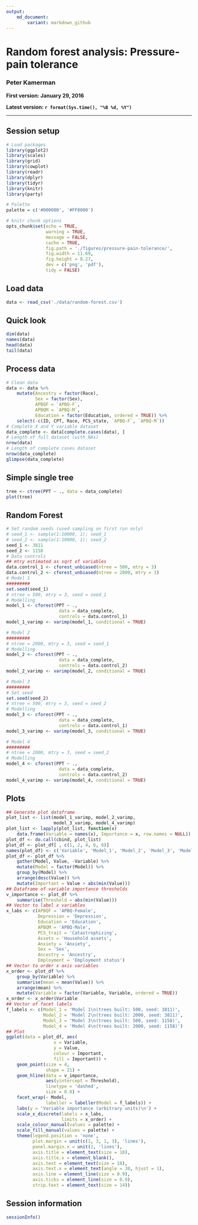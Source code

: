 ```yaml
---
output: 
    md_document:
        variant: markdown_github
---
```


# Random forest analysis: Pressure-pain tolerance

### Peter Kamerman

**First version: January 29, 2016**  

**Latest version: `r format(Sys.time(), "%B %d, %Y")`**

***

## Session setup
```r
# Load packages
library(ggplot2)
library(scales)
library(grid)
library(cowplot)
library(readr)
library(dplyr)
library(tidyr)
library(knitr)
library(party)

# Palette
palette = c('#000000', '#FF0000')

# knitr chunk options
opts_chunk$set(echo = TRUE,
               warning = TRUE,
               message = FALSE,
               cache = TRUE,
               fig.path = './figures/pressure-pain-tolerance/',
               fig.width = 11.69,
               fig.height = 8.27,
               dev = c('png', 'pdf'),
               tidy = FALSE)
```

## Load data
```r
data <- read_csv('./data/random-forest.csv')
```

## Quick look
```r
dim(data)
names(data)
head(data)
tail(data)
```

## Process data
```r
# Clean data
data <- data %>%
    mutate(Ancestry = factor(Race),
           Sex = factor(Sex),
           APBQF = `APBQ-F`,
           APBQM = `APBQ-M`,
           Education = factor(Education, ordered = TRUE)) %>%
    select(-c(ID, CPT, Race, PCS_state, `APBQ-F`, `APBQ-M`))
# Complete X and Y variable dataset
data_complete <- data[complete.cases(data), ] 
# Length of full dataset (with NAs)
nrow(data)
# Length of complete cases dataset
nrow(data_complete)
glimpse(data_complete)
```

## Simple single tree
```r
tree <- ctree(PPT ~ ., data = data_complete)
plot(tree)
```

## Random Forest
```r
# Set random seeds (used sampling on first run only)
# seed_1 <- sample(1:10000, 1); seed_1
# seed_2 <- sample(1:10000, 1); seed_2
seed_1 <- 3811
seed_2 <- 1158
# Data controls
## mtry estimated as sqrt of variables 
data.control_1 <- cforest_unbiased(ntree = 500, mtry = 3) 
data.control_2 <- cforest_unbiased(ntree = 2000, mtry = 3) 
# Model 1
#########
set.seed(seed_1)
# ntree = 500, mtry = 3, seed = seed_1
# Modelling 
model_1 <- cforest(PPT ~ .,
                    data = data_complete,
                    controls = data.control_1) 
model_1_varimp <- varimp(model_1, conditional = TRUE)

# Model 2
#########
# ntree = 2000, mtry = 3, seed = seed_1
# Modelling 
model_2 <- cforest(PPT ~ .,
                    data = data_complete,
                    controls = data.control_2) 
model_2_varimp <- varimp(model_2, conditional = TRUE)

# Model 3
#########
# Set seed
set.seed(seed_2)
# ntree = 500, mtry = 3, seed = seed_2
# Modelling 
model_3 <- cforest(PPT ~ .,
                    data = data_complete,
                    controls = data.control_1) 
model_3_varimp <- varimp(model_3, conditional = TRUE)

# Model 4
#########
# ntree = 2000, mtry = 3, seed = seed_2
# Modelling 
model_4 <- cforest(PPT ~ .,
                    data = data_complete,
                    controls = data.control_2) 
model_4_varimp <- varimp(model_4, conditional = TRUE)
```

## Plots
```r
## Generate plot dataframe
plot_list <- list(model_1_varimp, model_2_varimp, 
                  model_3_varimp, model_4_varimp)
plot_list <- lapply(plot_list, function(x)
    data.frame(Variable = names(x), Importance = x, row.names = NULL))
plot_df <- do.call(cbind, plot_list)
plot_df <- plot_df[ , c(1, 2, 4, 6, 8)]
names(plot_df) <- c('Variable', 'Model_1', 'Model_2', 'Model_3', 'Model_4')
plot_df <- plot_df %>%
    gather(Model, Value, -Variable) %>%
    mutate(Model = factor(Model)) %>%
    group_by(Model) %>%
    arrange(desc(Value)) %>%
    mutate(Important = Value > abs(min(Value)))
## Dataframe of variable importance thresholds
v_importance <- plot_df %>%
    summarise(Threshold = abs(min(Value)))
## Vector to label x variables
x_labs <- c(APBQF = 'APBQ-Female',
            Depression = 'Depression',
            Education = 'Education',
            APBQM = 'APBQ-Male',
            PCS_trait = 'Catastrophizing',
            Assets = 'Household assets',
            Anxiety = 'Anxiety',
            Sex = 'Sex',
            Ancestry = 'Ancestry',
            Employment = 'Employment status')
## Vector to order x axis variables
x_order <- plot_df %>%
    group_by(Variable) %>%
    summarise(mean = mean(Value)) %>%
    arrange(mean) %>%
    mutate(Variable = factor(Variable, Variable, ordered = TRUE)) 
x_order <- x_order$Variable
## Vector of facet labels
f_labels <- c(Model_1 = 'Model 1\n(trees built: 500, seed: 3811)',
              Model_2 = 'Model 2\n(trees built: 2000, seed: 3811)',
              Model_3 = 'Model 3\n(trees built: 500, seed: 1158)',
              Model_4 = 'Model 4\n(trees built: 2000, seed: 1158)')
## Plot
ggplot(data = plot_df, aes(
                  x = Variable,
                  y = Value,
                  colour = Important,
                  fill = Important)) +
    geom_point(size = 4, 
               shape = 21) +
    geom_hline(data = v_importance, 
               aes(yintercept = Threshold), 
               linetype = 'dashed',
               size = 0.8) +
    facet_wrap(~ Model, 
               labeller = labeller(Model = f_labels)) +
    labs(y = 'Variable importance (arbitrary units)\n') +
    scale_x_discrete(labels = x_labs,
                     limits = x_order) +
    scale_colour_manual(values = palette) +
    scale_fill_manual(values = palette) +
    theme(legend.position = 'none',
          plot.margin = unit(c(1, 3, 1, 3), 'lines'),
          panel.margin.x = unit(2, 'lines'),
          axis.title = element_text(size = 18),
          axis.title.x = element_blank(),
          axis.text = element_text(size = 18),
          axis.text.x = element_text(angle = 30, hjust = 1),
          axis.line = element_line(size = 0.9),
          axis.ticks = element_line(size = 0.9),
          strip.text = element_text(size = 14))
```

## Session information
```r
sessionInfo()
```